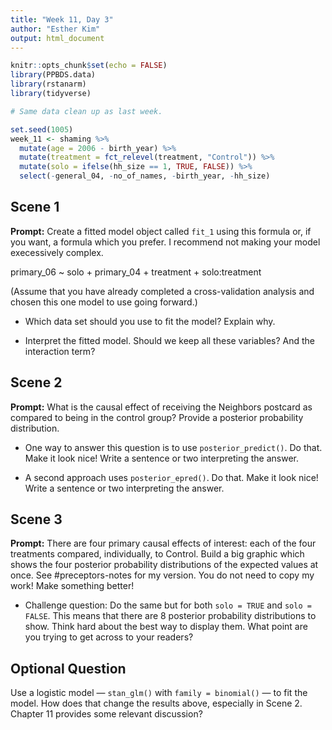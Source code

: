 ```yaml
---
title: "Week 11, Day 3"
author: "Esther Kim"
output: html_document
---
```


```r
knitr::opts_chunk$set(echo = FALSE)
library(PPBDS.data)
library(rstanarm)
library(tidyverse)

# Same data clean up as last week.

set.seed(1005)
week_11 <- shaming %>% 
  mutate(age = 2006 - birth_year) %>% 
  mutate(treatment = fct_relevel(treatment, "Control")) %>% 
  mutate(solo = ifelse(hh_size == 1, TRUE, FALSE)) %>% 
  select(-general_04, -no_of_names, -birth_year, -hh_size) 

```


## Scene 1

**Prompt:** Create a fitted model object called `fit_1` using this formula or, if you want, a formula which you prefer. I recommend not making your model execessively complex.

primary_06 ~ solo + primary_04 + treatment + solo:treatment

(Assume that you have already completed a cross-validation analysis and chosen this one model to use going forward.)

* Which data set should you use to fit the model? Explain why.

* Interpret the fitted model. Should we keep all these variables? And the interaction term?



## Scene 2

**Prompt:** What is the causal effect of receiving the Neighbors postcard as compared to being in the control group? Provide a posterior probability distribution.

* One way to answer this question is to use `posterior_predict()`. Do that. Make it look nice! Write a sentence or two interpreting the answer.

* A second approach uses `posterior_epred()`. Do that. Make it look nice! Write a sentence or two interpreting the answer.


## Scene 3

**Prompt:** There are four primary causal effects of interest: each of the four treatments compared, individually, to Control.  Build a big graphic which shows the four posterior probability distributions of the expected values at once. See #preceptors-notes for my version. You do not need to copy my work! Make something better!

* Challenge question: Do the same but for both `solo = TRUE` and `solo = FALSE`. This means that there are 8 posterior probability distributions to show. Think hard about the best way to display them. What point are you trying to get across to your readers?



## Optional Question

Use a logistic model --- `stan_glm()` with `family = binomial()` --- to fit the model. How does that change the results above, especially in Scene 2. Chapter 11 provides some relevant discussion?






